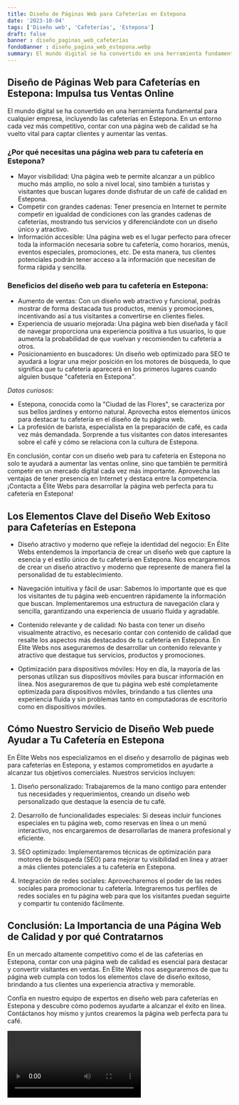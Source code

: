 ```yaml
---
title: Diseño de Páginas Web para Cafeterías en Estepona
date: '2023-10-04'
tags: ['Diseño web', 'Cafeterías', 'Estepona']
draft: false
banner : diseño_paginas_web_cafeterías
fondoBanner : diseño_pagina_web_estepona.webp
summary: El mundo digital se ha convertido en una herramienta fundamental para cualquier empresa, incluyendo las cafeterías en Estepona. En un entorno cada vez más competitivo, contar con una página web de calidad se ha vuelto vital para captar clientes y aumentar las ventas.
---
```


## **Diseño de Páginas Web para Cafeterías en Estepona: Impulsa tus Ventas Online**

El mundo digital se ha convertido en una herramienta fundamental para cualquier empresa, incluyendo las cafeterías en Estepona. En un entorno cada vez más competitivo, contar con una página web de calidad se ha vuelto vital para captar clientes y aumentar las ventas.

### **¿Por qué necesitas una página web para tu cafetería en Estepona?**

- Mayor visibilidad: Una página web te permite alcanzar a un público mucho más amplio, no solo a nivel local, sino también a turistas y visitantes que buscan lugares donde disfrutar de un café de calidad en Estepona.
- Competir con grandes cadenas: Tener presencia en Internet te permite competir en igualdad de condiciones con las grandes cadenas de cafeterías, mostrando tus servicios y diferenciándote con un diseño único y atractivo.
- Información accesible: Una página web es el lugar perfecto para ofrecer toda la información necesaria sobre tu cafetería, como horarios, menús, eventos especiales, promociones, etc. De esta manera, tus clientes potenciales podrán tener acceso a la información que necesitan de forma rápida y sencilla.

### **Beneficios del diseño web para tu cafetería en Estepona:**

- Aumento de ventas: Con un diseño web atractivo y funcional, podrás mostrar de forma destacada tus productos, menús y promociones, incentivando así a tus visitantes a convertirse en clientes fieles.
- Experiencia de usuario mejorada: Una página web bien diseñada y fácil de navegar proporciona una experiencia positiva a tus usuarios, lo que aumenta la probabilidad de que vuelvan y recomienden tu cafetería a otros.
- Posicionamiento en buscadores: Un diseño web optimizado para SEO te ayudará a lograr una mejor posición en los motores de búsqueda, lo que significa que tu cafetería aparecerá en los primeros lugares cuando alguien busque "cafetería en Estepona".

*Datos curiosos:*

- Estepona, conocida como la "Ciudad de las Flores", se caracteriza por sus bellos jardines y entorno natural. Aprovecha estos elementos únicos para destacar tu cafetería en el diseño de tu página web.
- La profesión de barista, especialista en la preparación de café, es cada vez más demandada. Sorprende a tus visitantes con datos interesantes sobre el café y cómo se relaciona con la cultura de Estepona.

En conclusión, contar con un diseño web para tu cafetería en Estepona no solo te ayudará a aumentar las ventas online, sino que también te permitirá competir en un mercado digital cada vez más importante. Aprovecha las ventajas de tener presencia en Internet y destaca entre la competencia. ¡Contacta a Élite Webs para desarrollar la página web perfecta para tu cafetería en Estepona!

<GifSeo />

<Cta />

## Los Elementos Clave del Diseño Web Exitoso para Cafeterías en Estepona

- Diseño atractivo y moderno que refleje la identidad del negocio: En Élite Webs entendemos la importancia de crear un diseño web que capture la esencia y el estilo único de tu cafetería en Estepona. Nos encargaremos de crear un diseño atractivo y moderno que represente de manera fiel la personalidad de tu establecimiento.

- Navegación intuitiva y fácil de usar: Sabemos lo importante que es que los visitantes de tu página web encuentren rápidamente la información que buscan. Implementaremos una estructura de navegación clara y sencilla, garantizando una experiencia de usuario fluida y agradable.

- Contenido relevante y de calidad: No basta con tener un diseño visualmente atractivo, es necesario contar con contenido de calidad que resalte los aspectos más destacados de tu cafetería en Estepona. En Élite Webs nos aseguraremos de desarrollar un contenido relevante y atractivo que destaque tus servicios, productos y promociones.

- Optimización para dispositivos móviles: Hoy en día, la mayoría de las personas utilizan sus dispositivos móviles para buscar información en línea. Nos aseguraremos de que tu página web esté completamente optimizada para dispositivos móviles, brindando a tus clientes una experiencia fluida y sin problemas tanto en computadoras de escritorio como en dispositivos móviles.

## Cómo Nuestro Servicio de Diseño Web puede Ayudar a Tu Cafetería en Estepona

En Élite Webs nos especializamos en el diseño y desarrollo de páginas web para cafeterías en Estepona, y estamos comprometidos en ayudarte a alcanzar tus objetivos comerciales. Nuestros servicios incluyen:

1. Diseño personalizado: Trabajaremos de la mano contigo para entender tus necesidades y requerimientos, creando un diseño web personalizado que destaque la esencia de tu café.

2. Desarrollo de funcionalidades especiales: Si deseas incluir funciones especiales en tu página web, como reservas en línea o un menú interactivo, nos encargaremos de desarrollarlas de manera profesional y eficiente.

3. SEO optimizado: Implementaremos técnicas de optimización para motores de búsqueda (SEO) para mejorar tu visibilidad en línea y atraer a más clientes potenciales a tu cafetería en Estepona.

4. Integración de redes sociales: Aprovecharemos el poder de las redes sociales para promocionar tu cafetería. Integraremos tus perfiles de redes sociales en tu página web para que los visitantes puedan seguirte y compartir tu contenido fácilmente.

## Conclusión: La Importancia de una Página Web de Calidad y por qué Contratarnos

En un mercado altamente competitivo como el de las cafeterías en Estepona, contar con una página web de calidad es esencial para destacar y convertir visitantes en ventas. En Élite Webs nos aseguraremos de que tu página web cumpla con todos los elementos clave de diseño exitoso, brindando a tus clientes una experiencia atractiva y memorable.

Confía en nuestro equipo de expertos en diseño web para cafeterías en Estepona y descubre cómo podemos ayudarte a alcanzar el éxito en línea. Contáctanos hoy mismo y juntos crearemos la página web perfecta para tu café.

<Video />

<CtaBot job='Cafeterías' city='Estepona'/>

<Gmaps query='Estepona+españa+maps' />